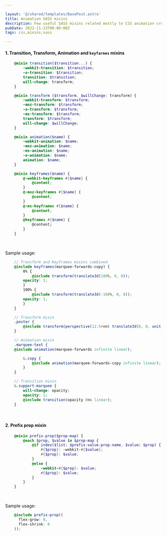 ```yaml
---

layout: '@/shared/templates/BasePost.astro'
title: Animation SASS mixins
description: Few useful SASS mixins related mostly to CSS animation cross-browser support (SCSS syntax)
pubDate: 2022-11-23T00:00:00Z
tags: css,mixins,sass

---
```





#### 1. Transition, Transform, Animation and `keyfarmes` mixins
```scss
    @mixin transition($transition...) {
        -webkit-transition: $transition;
        -o-transition: $transition;
        transition: $transition;
        will-change: transform;
    }

    @mixin transform ($transform, $willChange: transform) {
        -webkit-transform: $transform;
        -moz-transform: $transform;
        -o-transform: $transform;
        -ms-transform: $transform;
        transform: $transform;
        will-change: $willChange;
    }

    @mixin animation($name) {
        -webkit-animation: $name;
        -moz-animation: $name;
        -ms-animation: $name;
        -o-animation: $name;
        animation: $name;
    }

    @mixin keyframes($name) {
        @-webkit-keyframes #{$name} {
            @content;
        }
        @-moz-keyframes #{$name} {
            @content;
        }
        @-ms-keyframes #{$name} {
            @content;
        }
        @keyframes #{$name} {
            @content;
        }
    }
```
<br />

Sample usage:
```scss
    // Transform and Keyframes mixins combined
    @include keyframes(marquee-forwards-copy) {
        0% {
            @include transform(translate3d(100%, 0, 0));
        opacity: 1;
        }
        100% {
            @include transform(translate3d(-100%, 0, 0));
        opacity: 1;
        }
    }

    // Transform mixin
    .poster {
        @include transform(perspective(12.5rem) translate3d(0, 0, unit(18)));
    }

    // Animation mixin
    .marquee-text {
    @include animation(marquee-forwards infinite linear);

        &.copy {
            @include animation(marquee-forwards-copy infinite linear);
        }
    }

    // Transition mixin
    &.support-marquee {
        will-change: opacity;
        opacity: 1;
        @include transition(opacity 0ms linear);
    }
```
<br />

#### 2. Prefix prop mixin
```scss
    @mixin prefix-prop($prop-map) {
        @each $prop, $value in $prop-map {
            @if index($list: $prefix-value-prop-name, $value: $prop) {
                #{$prop}: -webkit-#{$value};
                #{$prop}: $value;
            }
            @else {
                -webkit-#{$prop}: $value;
                #{$prop}: $value;
            }
        }
    }
```
<br />

Sample usage:
```scss
    @include prefix-prop((
      flex-grow: 0,
      flex-shrink: 0
    ));
```


